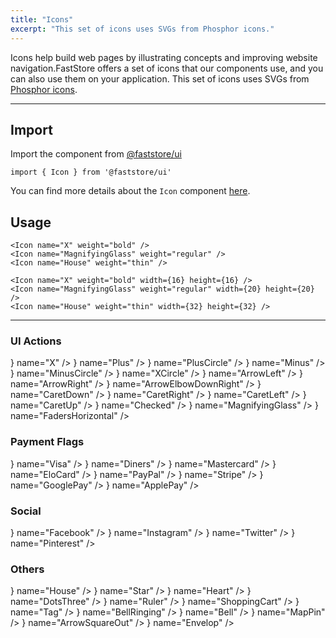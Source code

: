 ```yaml
---
title: "Icons"
excerpt: "This set of icons uses SVGs from Phosphor icons."
---
```


Icons help build web pages by illustrating concepts and improving website navigation.FastStore offers a set of icons that our components use, and you can also use them on your application. This set of icons uses SVGs from [Phosphor icons](https://phosphoricons.com/).

---

## Import

Import the component from [@faststore/ui](https://developers.vtex.com/docs/guides/faststore/components-index)

```tsx copy
import { Icon } from '@faststore/ui'
```

You can find more details about the `Icon` component [here](https://developers.vtex.com/docs/guides/faststore/atoms-icon).

## Usage

<OverviewSection>
  <Icon name="X" weight="bold" />
  <Icon name="MagnifyingGlass" weight="regular" />
  <Icon name="House" weight="thin" />
</OverviewSection>

```tsx
<Icon name="X" weight="bold" />
<Icon name="MagnifyingGlass" weight="regular" />
<Icon name="House" weight="thin" />
```

<OverviewSection>
  <Icon name="X" weight="bold" width={16} height={16} />
  <Icon name="MagnifyingGlass" weight="regular" width={20} height={20} />
  <Icon name="House" weight="thin" width={32} height={32} />
</OverviewSection>

```tsx
<Icon name="X" weight="bold" width={16} height={16} />
<Icon name="MagnifyingGlass" weight="regular" width={20} height={20} />
<Icon name="House" weight="thin" width={32} height={32} />
```

---

### UI Actions

<IconList>
  <IconComponent icon={<Icon name="X" />} name="X" />
  <IconComponent icon={<Icon name="Plus" />} name="Plus" />
  <IconComponent icon={<Icon name="PlusCircle" />} name="PlusCircle" />
  <IconComponent icon={<Icon name="Minus" />} name="Minus" />
  <IconComponent icon={<Icon name="MinusCircle" />} name="MinusCircle" />
  <IconComponent icon={<Icon name="XCircle" />} name="XCircle" />
  <IconComponent icon={<Icon name="ArrowLeft" />} name="ArrowLeft" />
  <IconComponent icon={<Icon name="ArrowRight" />} name="ArrowRight" />
  <IconComponent
    icon={<Icon name="ArrowElbowDownRight" />}
    name="ArrowElbowDownRight"
  />
  <IconComponent icon={<Icon name="CaretDown" />} name="CaretDown" />
  <IconComponent icon={<Icon name="CaretRight" />} name="CaretRight" />
  <IconComponent icon={<Icon name="CaretLeft" />} name="CaretLeft" />
  <IconComponent icon={<Icon name="CaretUp" />} name="CaretUp" />
  <IconComponent icon={<Icon name="Checked" />} name="Checked" />
  <IconComponent
    icon={<Icon name="MagnifyingGlass" />}
    name="MagnifyingGlass"
  />
  <IconComponent
    icon={<Icon name="FadersHorizontal" />}
    name="FadersHorizontal"
  />
</IconList>

### Payment Flags

<IconList>
  <IconComponent icon={<Icon name="Visa" />} name="Visa" />
  <IconComponent icon={<Icon name="Diners" />} name="Diners" />
  <IconComponent icon={<Icon name="Mastercard" />} name="Mastercard" />
  <IconComponent icon={<Icon name="EloCard" />} name="EloCard" />
  <IconComponent icon={<Icon name="PayPal" />} name="PayPal" />
  <IconComponent icon={<Icon name="Stripe" />} name="Stripe" />
  <IconComponent icon={<Icon name="GooglePay" />} name="GooglePay" />
  <IconComponent icon={<Icon name="ApplePay" />} name="ApplePay" />
</IconList>

### Social

<IconList>
  <IconComponent icon={<Icon name="Facebook" />} name="Facebook" />
  <IconComponent icon={<Icon name="Instagram" />} name="Instagram" />
  <IconComponent icon={<Icon name="Twitter" />} name="Twitter" />
  <IconComponent icon={<Icon name="Pinterest" />} name="Pinterest" />
</IconList>

### Others

<IconList>
  <IconComponent icon={<Icon name="House" />} name="House" />
  <IconComponent icon={<Icon name="Star" />} name="Star" />
  <IconComponent icon={<Icon name="Heart" />} name="Heart" />
  <IconComponent icon={<Icon name="DotsThree" />} name="DotsThree" />
  <IconComponent icon={<Icon name="Ruler" />} name="Ruler" />
  <IconComponent icon={<Icon name="ShoppingCart" />} name="ShoppingCart" />
  <IconComponent icon={<Icon name="Tag" />} name="Tag" />
  <IconComponent icon={<Icon name="BellRinging" />} name="BellRinging" />
  <IconComponent icon={<Icon name="Bell" />} name="Bell" />
  <IconComponent icon={<Icon name="MapPin" />} name="MapPin" />
  <IconComponent icon={<Icon name="ArrowSquareOut" />} name="ArrowSquareOut" />
  <IconComponent icon={<Icon name="Envelop" />} name="Envelop" />
</IconList>

